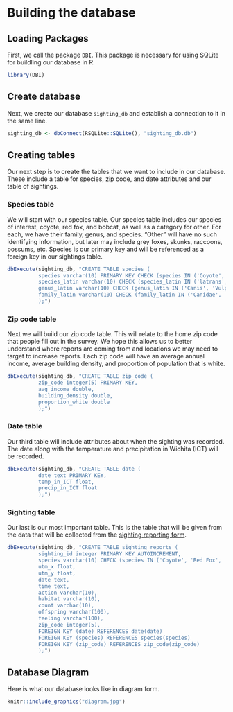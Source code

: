 # Building the database

## Loading Packages

First, we call the package `DBI`. This package is necessary for using SQLite for buildling our database in R.

```r
library(DBI)
```

## Create database

Next, we create our database `sighting_db` and establish a connection to it in the same line.

```r

sighting_db <- dbConnect(RSQLite::SQLite(), "sighting_db.db")

```

## Creating tables

Our next step is to create the tables that we want to include in our database. These include a table for species, zip code, and date attributes and our table of sightings.

### Species table

We will start with our species table. Our species table includes our species of interest, coyote, red fox, and bobcat, as well as a category for other. For each, we have their family, genus, and species. "Other" will have no such identifying information, but later may include grey foxes, skunks, raccoons, possums, etc. Species is our primary key and will be referenced as a foreign key in our sightings table.

```r

dbExecute(sighting_db, "CREATE TABLE species (
          species varchar(10) PRIMARY KEY CHECK (species IN ('Coyote', 'Red Fox', 'Bobcat', 'Other')),
          species_latin varchar(10) CHECK (species_latin IN ('latrans', 'vulpes', 'rufus')),
          genus_latin varchar(10) CHECK (genus_latin IN ('Canis', 'Vulpes', 'Lynx')),
          family_latin varchar(10) CHECK (family_latin IN ('Canidae', 'Felidae'))
          );")

```

### Zip code table

Next we will build our zip code table. This will relate to the home zip code that people fill out in the survey. We hope this allows us to better understand where reports are coming from and locations we may need to target to increase reports. Each zip code will have an average annual income, average building density, and proportion of population that is white. 

```r

dbExecute(sighting_db, "CREATE TABLE zip_code (
          zip_code integer(5) PRIMARY KEY,
          avg_income double,
          building_density double,
          proportion_white double
          );")

```

### Date table

Our third table will include attributes about when the sighting was recorded. The date along with the temperature and precipitation in Wichita (ICT) will be recorded. 

```r

dbExecute(sighting_db, "CREATE TABLE date (
          date text PRIMARY KEY,
          temp_in_ICT float,
          precip_in_ICT float
          );")

```

### Sighting table

Our last is our most important table. This is the table that will be given from the data that will be collected from the [sighting reporting form](https://arcg.is/00Omra).

```r

dbExecute(sighting_db, "CREATE TABLE sighting_reports (
          sighting_id integer PRIMARY KEY AUTOINCREMENT,
          species varchar(10) CHECK (species IN ('Coyote', 'Red Fox', 'Bobcat', 'Other')),
          utm_x float,
          utm_y float,
          date text,
          time text,
          action varchar(10),
          habitat varchar(10),
          count varchar(10),
          offspring varchar(100),
          feeling varchar(100),
          zip_code integer(5),
          FOREIGN KEY (date) REFERENCES date(date)
          FOREIGN KEY (species) REFERENCES species(species)
          FOREIGN KEY (zip_code) REFERENCES zip_code(zip_code)
          );")

```

## Database Diagram

Here is what our database looks like in diagram form.

```r

knitr::include_graphics("diagram.jpg")

```





